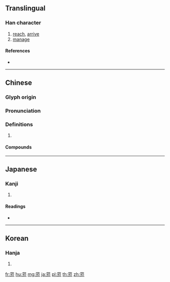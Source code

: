 {{character info/new}}
{{also|莅}}
==Translingual==

===Han character===
{{Han char|rn=140|rad=艸|as=10|sn=16|four=44218|canj=TEOT}}

# [[reach]], [[arrive]]
# [[manage]]

====References====
* {{Han ref|kx=1048.250|dkj=31565|dj=1510.060|hdz=53270.070|uh=849E|ud=33950|bh=BB59|bd=47961}}

----

==Chinese==
{{zh-forms|s=莅}}

===Glyph origin===
{{Han etym}}

===Pronunciation===
{{zh-pron
|m=lì
|c=lei6
|oc=y
|cat=
}}

===Definitions===
{{zh-hanzi}}

# {{rfdef|zh}}

====Compounds====
{{zh-der|蒞任|蒞官|蒞止|蒞盟|蒞祚|蒞臨|蒞蒞|高軒蒞止}}

----

==Japanese==

===Kanji===
{{ja-kanji|grade=|rs=艸10}}

# {{defn|lang=ja|sort=艸10}}

====Readings====
* {{ja-readings|on=[[り]] (ri), [[れい]] (rei)|kun=[[つく]] (tsuku), [[のぞむ]] (nozomu)|nanori=}}

----

==Korean==

===Hanja===
{{ko-hanja|hangeul=[[리]]>[[이]]|eumhun=|rv=ri>i|mr=ri>i|y=li>i}}

# {{defn|lang=ko|sort=艸10}}

[[fr:蒞]]
[[hu:蒞]]
[[mg:蒞]]
[[ja:蒞]]
[[pl:蒞]]
[[th:蒞]]
[[zh:蒞]]